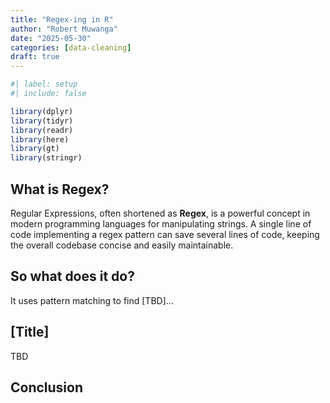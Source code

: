 ```yaml
---
title: "Regex-ing in R"
author: "Robert Muwanga"
date: "2025-05-30"
categories: [data-cleaning]
draft: true
---
```


```r
#| label: setup
#| include: false

library(dplyr)
library(tidyr)
library(readr)
library(here)
library(gt)
library(stringr)
```

## What is Regex?

Regular Expressions, often shortened as **Regex**, is a powerful concept in modern programming languages for manipulating strings. A single line of code implementing a regex pattern can save several lines of code, keeping the overall codebase concise and easily maintainable.

## So what does it do?

It uses pattern matching to find \[TBD\]...

## \[Title\]

TBD

## Conclusion
